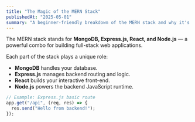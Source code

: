 ```yaml
---
title: "The Magic of the MERN Stack"
publishedAt: "2025-05-01"
summary: "A beginner-friendly breakdown of the MERN stack and why it's the backbone of so many modern web apps."
---
```


The MERN stack stands for **MongoDB, Express.js, React, and Node.js** — a powerful combo for building full-stack web applications.

Each part of the stack plays a unique role:

- **MongoDB** handles your database.
- **Express.js** manages backend routing and logic.
- **React** builds your interactive front-end.
- **Node.js** powers the backend JavaScript runtime.

```js
// Example: Express.js basic route
app.get("/api", (req, res) => {
  res.send("Hello from backend!");
});
```
